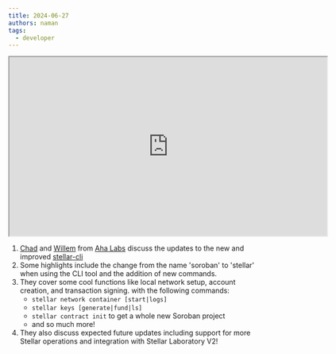 ```yaml
---
title: 2024-06-27
authors: naman
tags:
  - developer
---
```


<iframe
  src="https://drive.google.com/file/d/1PS49Cvs_DLdEwquh6c9e5JuN3MASaTpz/preview"
  width="640"
  height="360"
  allow="autoplay"
></iframe>

1. [Chad](https://github.com/chadoh) and [Willem](https://github.com/willemneal) from [Aha Labs](https://github.com/AhaLabs) discuss the updates to the new and improved [stellar-cli](https://github.com/stellar/stellar-cli)
2. Some highlights include the change from the name 'soroban' to 'stellar' when using the CLI tool and the addition of new commands.
3. They cover some cool functions like local network setup, account creation, and transaction signing. with the following commands:
   - `stellar network container [start|logs]`
   - `stellar keys [generate|fund|ls]`
   - `stellar contract init` to get a whole new Soroban project
   - and so much more!
4. They also discuss expected future updates including support for more Stellar operations and integration with Stellar Laboratory V2!
